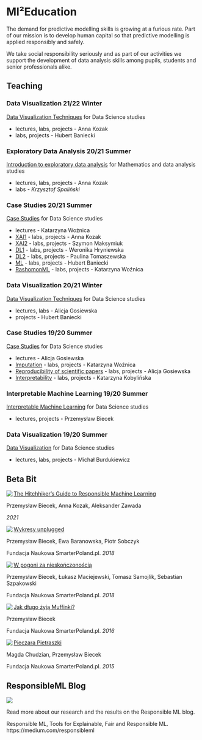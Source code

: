 # MI²Education {-}

The demand for predictive modelling skills is growing at a furious rate. Part of our mission is to develop human capital so that predictive modelling is applied responsibly and safely.

We take social responsibility seriously and as part of our activities we support the development of data analysis skills among pupils, students and senior professionals alike.


## Teaching {-}
<script>
  document.body.classList.add("teaching-page")
  document.querySelector(".page-inner section > *:first-child").classList.add("teaching-layout")
</script>

### Data Visualization 21/22 Winter {-}

[Data Visualization Techniques](https://github.com/mini-pw/2022Z-DataVisualizationTechniques) for Data Science studies

- lectures, labs, projects - Anna Kozak
- labs, projects - Hubert Baniecki

### Exploratory Data Analysis 20/21 Summer {-}

[Introduction to exploratory data analysis](https://github.com/mini-pw/2021L-ExploratoryDataAnalysis) for Mathematics and data analysis studies

- lectures, labs, projects - Anna Kozak
- labs - *Krzysztof Spaliński*

### Case Studies 20/21 Summer {-}

[Case Studies](https://github.com/mini-pw/2021L-WarsztatyBadawcze) for Data Science studies

- lectures - Katarzyna Woźnica
- [XAI1](https://github.com/mini-pw/2021L-WB-XAI-1) - labs, projects - Anna Kozak
- [XAI2](https://github.com/mini-pw/2021L-WB-XAI-2) - labs, projects - Szymon Maksymiuk
- [DL1](https://github.com/mini-pw/2021L-WB-DL-1) - labs, projects - Weronika Hryniewska
- [DL2](https://github.com/mini-pw/2021L-WB-DL-2) - labs, projects - Paulina Tomaszewska
- [ML](https://github.com/mini-pw/2021L-WB-ML) - labs, projects - Hubert Baniecki
- [RashomonML](https://github.com/mini-pw/2021L-WB-RashomonML) - labs, projects - Katarzyna Woźnica

### Data Visualization 20/21 Winter {-}

[Data Visualization Techniques](https://github.com/mini-pw/2021Z-DataVisualizationTechniques) for Data Science studies

- lectures, labs - Alicja Gosiewska
- projects - Hubert Baniecki

### Case Studies 19/20 Summer {-}

[Case Studies](https://github.com/mini-pw/2020L-WarsztatyBadawcze) for Data Science studies

- lectures - Alicja Gosiewska
- [Imputation](https://github.com/mini-pw/2020L-WarsztatyBadawcze-Imputacja) - labs, projects - Katarzyna Woźnica
- [Reproducibility of scientific papers](https://github.com/mini-pw/2020L-WarsztatyBadawcze-Reprodukowalnosc) - labs, projects - Alicja Gosiewska
- [Interpretability](https://github.com/mini-pw/2020L-WarsztatyBadawcze-InzynieriaCech) - labs, projects - Katarzyna Kobylińska

### Interpretable Machine Learning 19/20 Summer {-}

[Interpretable Machine Learning](https://github.com/pbiecek/InterpretableMachineLearning2020) for Data Science studies

- lectures, projects - Przemysław Biecek

### Data Visualization 19/20 Summer {-}

[Data Visualization](https://github.com/mini-pw/2020L-WizualizacjaDanych) for Data Science studies

- lectures, labs, projects - Michał Burdukiewicz



## Beta Bit {-}

<script>
document.body.classList.add("two-columns")
document.querySelector(".page-inner section > *:first-child").classList.add("two-columns-layout")
</script>

<div>
<img src="images/bb_rml.png" align="left">
<a href="https://betaandbit.github.io/RML/">The Hitchhiker's Guide to Responsible Machine Learning</a>
<p>Przemysław Biecek, Anna Kozak, Aleksander Zawada</p>
<p><i>2021</i></p>
</div>

<div>
<img src="images/bookWykresy.png" align="left">
<a href="https://www.wuw.pl/product-pol-8576-Wykresy-unplugged.html">Wykresy unplugged</a>
<p>Przemysław Biecek, Ewa Baranowska, Piotr Sobczyk</p>
<p>Fundacja Naukowa SmarterPoland.pl. <i>2018</i></p>
</div>

<div>
<img src="images/bookNieskonczonosc.png" align="left">
<a href="https://www.wuw.pl/product-pol-8579-W-pogoni-za-nieskonczonoscia.html">W pogoni za nieskończonością</a>
<p>Przemysław Biecek, Łukasz Maciejewski, Tomasz Samojlik, Sebastian Szpakowski</p>
<p>Fundacja Naukowa SmarterPoland.pl. <i>2018</i></p>
</div>

<div>
<img src="images/bookMufinki.png" align="left">
<a href="https://www.empik.com/jak-dlugo-zyja-muffinki-biecek-przemyslaw,p1135934167,ksiazka-p">Jak długo żyją Muffinki?</a>
<p>Przemysław Biecek</p>
<p>Fundacja Naukowa SmarterPoland.pl. <i>2016</i></p>
</div>

<div>
<img src="images/bookPieczara.png" align="left">
<a href="https://www.empik.com/pieczara-pietraszki-chudzian-magdalena-biecek-przemyslaw,p1119203030,ksiazka-p">Pieczara Pietraszki</a>
<p>Magda Chudzian, Przemysław Biecek</p>
<p>Fundacja Naukowa SmarterPoland.pl. <i>2015</i></p>
</div>

## ResponsibleML Blog {-}

<div class="two-column-entry">
<div class="two-column-entry-image">
<img src="images/rml.png">
</div>
<div class="two-column-entry-text">
Read more about our research and the results on the Responsible ML blog.
  
Responsible ML, Tools for Explainable, Fair and Responsible ML. https://medium.com/responsibleml
</div>
</div>

